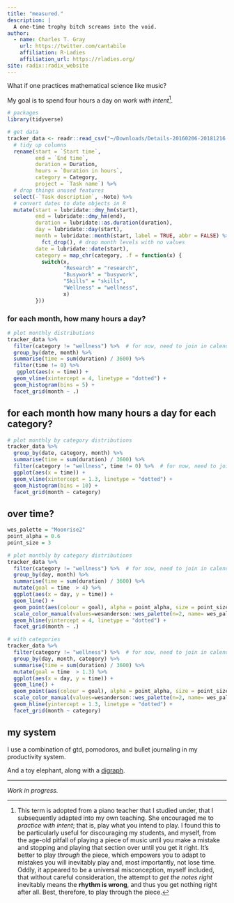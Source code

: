 ```yaml
---
title: "measured."
description: |
  A one-time trophy bitch screams into the void.
author: 
  - name: Charles T. Gray
    url: https://twitter.com/cantabile
    affiliation: R-Ladies
    affiliation_url: https://rladies.org/
site: radix::radix_website
---
```


What if one practices mathematical science like music?

My goal is to spend four hours a day on *work with intent*[^1].

[^1]: This term is adopted from a piano teacher that I studied under, that I subsequently adapted into my own teaching. She encouraged me to *practice with intent*; that is, play what you intend to play. I found this to be particularly useful for discouraging my students, and myself, from the age-old pitfall of playing a piece of music until you make a mistake and stopping and playing that section over until you get it right. It's better to play *through* the piece, which empowers you to adapt to mistakes you will inevitably play and, most importantly, not lose time. Oddly, it appeared to be a universal misconception, myself included, that without careful consideration, the attempt to *get the notes right* inevitably means the **rhythm is wrong**, and thus you get nothing right after all. Best, therefore, to play through the piece.    

```r
# packages
library(tidyverse)

# get data
tracker_data <- readr::read_csv("~/Downloads/Details-20160206-20181216.csv") %>%
  # tidy up columns
  rename(start = `Start time`,
         end = `End time`,
         duration = Duration,
         hours = `Duration in hours`,
         category = Category,
         project = `Task name`) %>%
  # drop things unused features
  select(-`Task description`, -Note) %>% 
  # convert dates to date objects in R
  mutate(start = lubridate::dmy_hm(start),
         end = lubridate::dmy_hm(end),
         duration = lubridate::as.duration(duration),
         day = lubridate::day(start),
         month = lubridate::month(start, label = TRUE, abbr = FALSE) %>% 
           fct_drop(), # drop month levels with no values 
         date = lubridate::date(start),
         category = map_chr(category, .f = function(x) {
           switch(x,
                  "Research" = "research",
                  "Busywork" = "busywork",
                  "Skills" = "skills",
                  "Wellness" = "wellness",
                  x)
         })) 

```

### for each month, how many hours a day?

```r
# plot monthly distributions
tracker_data %>% 
  filter(category != "wellness") %>%  # for now, need to join in calendar and munge yoga
  group_by(date, month) %>% 
  summarise(time = sum(duration) / 3600) %>%
  filter(time != 0) %>% 
   ggplot(aes(x = time)) +
  geom_vline(xintercept = 4, linetype = "dotted") +
  geom_histogram(bins = 5) +
  facet_grid(month ~ .) 

```

## for each month how many hours a day for each category? 


```r
# plot monthly by category distributions
tracker_data %>% 
  group_by(date, category, month) %>% 
  summarise(time = sum(duration) / 3600) %>%
  filter(category != "wellness", time != 0) %>%  # for now, need to join in calendar and munge yoga
  ggplot(aes(x = time)) +
  geom_vline(xintercept = 1.3, linetype = "dotted") +
  geom_histogram(bins = 10) +
  facet_grid(month ~ category)

```


## over time? 


```r
wes_palette = "Moonrise2"
point_alpha = 0.6
point_size = 3

# plot monthly by category distributions
tracker_data %>% 
  filter(category != "wellness") %>%  # for now, need to join in calendar and munge yoga
  group_by(day, month) %>% 
  summarise(time = sum(duration) / 3600) %>% 
  mutate(goal = time  > 4) %>% 
  ggplot(aes(x = day, y = time)) +
  geom_line() +
  geom_point(aes(colour = goal), alpha = point_alpha, size = point_size) +
  scale_color_manual(values=wesanderson::wes_palette(n=2, name= wes_palette)) +
  geom_hline(yintercept = 4, linetype = "dotted") +
  facet_grid(month ~ .) 

# with categories
tracker_data %>% 
  filter(category != "wellness") %>%  # for now, need to join in calendar and munge yoga
  group_by(day, month, category) %>% 
  summarise(time = sum(duration) / 3600) %>% 
  mutate(goal = time  > 1.3) %>% 
  ggplot(aes(x = day, y = time)) +
  geom_line() +
  geom_point(aes(colour = goal), alpha = point_alpha, size = point_size / 1.5) +
  scale_color_manual(values=wesanderson::wes_palette(n=2, name= wes_palette)) +
  geom_hline(yintercept = 1.3, linetype = "dotted") +
  facet_grid(month ~ category) 


```


## my system

I use a combination of gtd, pomodoros, and bullet journaling in my productivity system.

And a toy elephant, along with a [digraph](https://en.wikipedia.org/wiki/Directed_graph).


***

*Work in progress.*
